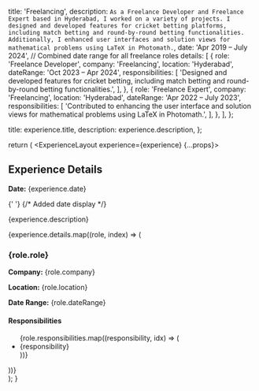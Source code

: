 
  title: 'Freelancing',
  description: `As a Freelance Developer and Freelance Expert based in Hyderabad, I worked on a variety of projects. I designed and developed features for cricket betting platforms, including match betting and round-by-round betting functionalities. Additionally, I enhanced user interfaces and solution views for mathematical problems using LaTeX in Photomath.`,
  date: 'Apr 2019 – July 2024', // Combined date range for all freelance roles
  details: [
    {
      role: 'Freelance Developer',
      company: 'Freelancing',
      location: 'Hyderabad',
      dateRange: 'Oct 2023 – Apr 2024',
      responsibilities: [
        'Designed and developed features for cricket betting, including match betting and round-by-round betting functionalities.',
      ],
    },
    {
      role: 'Freelance Expert',
      company: 'Freelancing',
      location: 'Hyderabad',
      dateRange: 'Apr 2022 – July 2023',
      responsibilities: [
        'Contributed to enhancing the user interface and solution views for mathematical problems using LaTeX in Photomath.',
      ],
    },
  ],
};

  title: experience.title,
  description: experience.description,
};

  return (
    <ExperienceLayout experience={experience} {...props}>
      <section>
        <h2>Experience Details</h2>
        <p>
          <strong>Date:</strong> {experience.date}
        </p>{' '}
        {/* Added date display */}
        <p>{experience.description}</p>
        {experience.details.map((role, index) => (
          <div key={index}>
            <h3>{role.role}</h3>
            <p>
              <strong>Company:</strong> {role.company}
            </p>
            <p>
              <strong>Location:</strong> {role.location}
            </p>
            <p>
              <strong>Date Range:</strong> {role.dateRange}
            </p>
            <h4>Responsibilities</h4>
            <ul>
              {role.responsibilities.map((responsibility, idx) => (
                <li key={idx}>{responsibility}</li>
              ))}
            </ul>
          </div>
        ))}
      </section>
    </ExperienceLayout>
  );
}
